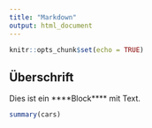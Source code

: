 ```yaml
---
title: "Markdown"
output: html_document
---
```


```r
knitr::opts_chunk$set(echo = TRUE)
```

## Überschrift

Dies ist ein ****Block**** mit Text.

```r
summary(cars)
```










